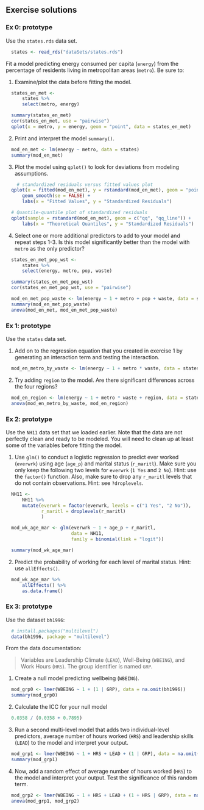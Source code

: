 
## Exercise solutions

### Ex 0: prototype

Use the `states.rds` data set.

```{r}
  states <- read_rds("dataSets/states.rds")
```

Fit a model predicting energy consumed per capita (`energy`) from the percentage of residents living in metropolitan areas (`metro`). Be sure to:

1.  Examine/plot the data before fitting the model.

```{r}
  states_en_met <- 
      states %>% 
      select(metro, energy)

  summary(states_en_met)
  cor(states_en_met, use = "pairwise")
  qplot(x = metro, y = energy, geom = "point", data = states_en_met)
```

2.  Print and interpret the model `summary()`.

```{r}
  mod_en_met <- lm(energy ~ metro, data = states)
  summary(mod_en_met)
```

3.  Plot the model using `qplot()` to look for deviations from modeling assumptions.

```{r}
    # standardized residuals versus fitted values plot
  qplot(x = fitted(mod_en_met), y = rstandard(mod_en_met), geom = "point") +
      geom_smooth(se = FALSE) +
      labs(x = "Fitted Values", y = "Standardized Residuals")

  # Quantile-quantile plot of standardized residuals
  qplot(sample = rstandard(mod_en_met), geom = c("qq", "qq_line")) + 
      labs(x = "Theoretical Quantiles", y = "Standardized Residuals")
```

4. Select one or more additional predictors to add to your model and repeat steps 1-3. Is this model significantly better than the model with `metro` as the only predictor?

```{r}
  states_en_met_pop_wst <- 
      states %>%
      select(energy, metro, pop, waste)

  summary(states_en_met_pop_wst)
  cor(states_en_met_pop_wst, use = "pairwise")

  mod_en_met_pop_waste <- lm(energy ~ 1 + metro + pop + waste, data = states)
  summary(mod_en_met_pop_waste)
  anova(mod_en_met, mod_en_met_pop_waste)
```

### Ex 1: prototype

Use the `states` data set.

1.  Add on to the regression equation that you created in exercise 1 by generating an interaction term and testing the interaction.

```{r}
  mod_en_metro_by_waste <- lm(energy ~ 1 + metro * waste, data = states)
```

2.  Try adding `region` to the model. Are there significant differences across the four regions?

```{r}
  mod_en_region <- lm(energy ~ 1 + metro * waste + region, data = states)
  anova(mod_en_metro_by_waste, mod_en_region)
```

### Ex 2: prototype

Use the `NH11` data set that we loaded earlier. Note that the data are not perfectly clean and ready to be modeled. You will need to clean up at least some of the variables before fitting the model.

1.  Use `glm()` to conduct a logistic regression to predict ever worked (`everwrk`) using age (`age_p`) and marital status (`r_maritl`). Make sure you only keep the following two levels for `everwrk` (`1 Yes` and `2 No`). Hint: use the `factor()` function. Also, make sure to drop any `r_maritl` levels that do not contain observations. Hint: see `?droplevels`.

```{r}
  NH11 <- 
      NH11 %>%
      mutate(everwrk = factor(everwrk, levels = c("1 Yes", "2 No")),
             r_maritl = droplevels(r_maritl)
             )

  mod_wk_age_mar <- glm(everwrk ~ 1 + age_p + r_maritl, 
                        data = NH11,
                        family = binomial(link = "logit"))

  summary(mod_wk_age_mar)
```

2.  Predict the probability of working for each level of marital status. Hint: use `allEffects()`.

```{r}
  mod_wk_age_mar %>% 
      allEffects() %>%
      as.data.frame()
```

### Ex 3: prototype

Use the dataset `bh1996`:

```{r}
  # install.packages("multilevel")
  data(bh1996, package = "multilevel")
```

From the data documentation:

> Variables are Leadership Climate (`LEAD`), Well-Being (`WBEING`), and Work Hours (`HRS`). The group identifier is named `GRP`.

1.  Create a null model predicting wellbeing (`WBEING`).

```{r}
  mod_grp0 <- lmer(WBEING ~ 1 + (1 | GRP), data = na.omit(bh1996))
  summary(mod_grp0)
```

2.  Calculate the ICC for your null model

```{r}
  0.0358 / (0.0358 + 0.7895)
```

3.  Run a second multi-level model that adds two individual-level predictors, average number of hours worked (`HRS`) and leadership skills (`LEAD`) to the model and interpret your output.

```{r}
  mod_grp1 <- lmer(WBEING ~ 1 + HRS + LEAD + (1 | GRP), data = na.omit(bh1996))
  summary(mod_grp1)
```

4.  Now, add a random effect of average number of hours worked (`HRS`) to the model and interpret your output. Test the significance of this random term.

```{r}
  mod_grp2 <- lmer(WBEING ~ 1 + HRS + LEAD + (1 + HRS | GRP), data = na.omit(bh1996))
  anova(mod_grp1, mod_grp2)
```

